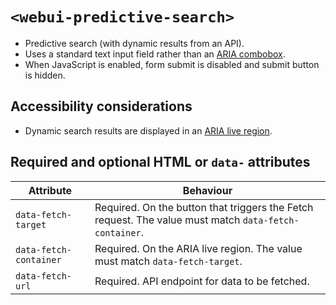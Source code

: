 
<Meta of={WebUIPredictiveSearch} />

# `<webui-predictive-search>`
- Predictive search (with dynamic results from an API).
- Uses a standard text input field rather than an [ARIA combobox](https://www.w3.org/WAI/ARIA/apg/patterns/combobox/).
- When JavaScript is enabled, form submit is disabled and submit button is hidden.

<Canvas of={WebUIPredictiveSearch.WebUIPredictiveSearch} />

## Accessibility considerations
- Dynamic search results are displayed in an [ARIA live region](https://developer.mozilla.org/en-US/docs/Web/Accessibility/ARIA/ARIA_Live_Regions).

## Required and optional HTML  or `data-` attributes

Attribute | Behaviour
--- | ---
`data-fetch-target` | Required. On the button that triggers the Fetch request. The value must match `data-fetch-container`.
`data-fetch-container` | Required. On the ARIA live region. The value must match `data-fetch-target`.
`data-fetch-url` | Required. API endpoint for data to be fetched.
